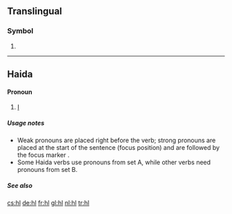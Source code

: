 {{also|HL|hl.}}
==Translingual==

===Symbol===
{{head|mul|symbol}}

# {{SI-unit-abb2|hecto|liter|litre|[[fluid measure]]}}

----

==Haida==

====Pronoun====
{{head|hai|pronoun}}

# [[I]] {{gloss|1st person singular personal pronoun, weak-A}}

=====Usage notes=====
* Weak pronouns are placed right before the verb; strong pronouns are placed at the start of the sentence (focus position) and are followed by the focus marker {{l|hai|uu}}.
* Some Haida verbs use pronouns from set A, while other verbs need pronouns from set B.

=====See also=====
{{hai-personal pronouns}}

[[cs:hl]]
[[de:hl]]
[[fr:hl]]
[[gl:hl]]
[[nl:hl]]
[[tr:hl]]
